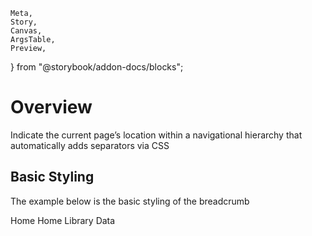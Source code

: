     Meta,
    Story,
    Canvas,
    ArgsTable,
    Preview,
} from "@storybook/addon-docs/blocks";

<Meta title="UI/Breadcrumb" component={Breadcrumb} />

# Overview

Indicate the current page’s location within a navigational hierarchy that automatically adds separators via CSS

## Basic Styling

The example below is the basic styling of the breadcrumb

<Preview withToolbar>
    <Story name="Basic Styling">
        <Breadcrumb>
            <BreadcrumbItem active>Home</BreadcrumbItem>
        </Breadcrumb>
        <Breadcrumb>
            <BreadcrumbItem path="/">Home</BreadcrumbItem>
            <BreadcrumbItem path="/">Library</BreadcrumbItem>
            <BreadcrumbItem active>Data</BreadcrumbItem>
        </Breadcrumb>
    </Story>
</Preview>

<ArgsTable of={Breadcrumb} story="Basic Styling" />
